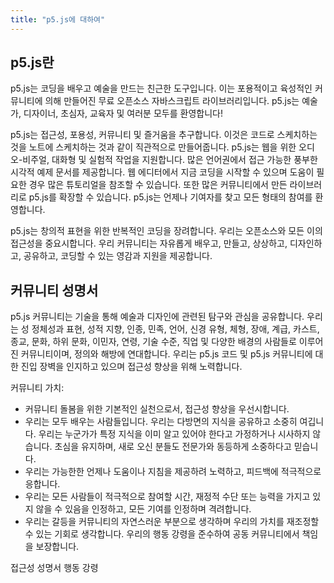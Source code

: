 ```yaml
---
title: "p5.js에 대하여"
---
```


## p5.js란

<div class='text-body-large'>
p5.js는 코딩을 배우고 예술을 만드는 친근한 도구입니다. 이는 포용적이고 육성적인 커뮤니티에 의해 만들어진 무료 오픈소스 자바스크립트 라이브러리입니다. p5.js는 예술가, 디자이너, 초심자, 교육자 및 여러분 모두를 환영합니다!

p5.js는 접근성, 포용성, 커뮤니티 및 즐거움을 추구합니다. 이것은 코드로 스케치하는 것을 노트에 스케치하는 것과 같이 직관적으로 만들어줍니다. p5.js는 웹을 위한 오디오-비주얼, 대화형 및 실험적 작업을 지원합니다. 많은 언어권에서 접근 가능한 풍부한 시각적 예제 문서를 제공합니다. 웹 에디터에서 지금 코딩을 시작할 수 있으며 도움이 필요한 경우 많은 튜토리얼을 참조할 수 있습니다. 또한 많은 커뮤니티에서 만든 라이브러리로 p5.js를 확장할 수 있습니다. p5.js는 언제나 기여자를 찾고 모든 형태의 참여를 환영합니다.

p5.js는 창의적 표현을 위한 반복적인 코딩을 장려합니다. 우리는 오픈소스와 모든 이의 접근성을 중요시합니다. 우리 커뮤니티는 자유롭게 배우고, 만들고, 상상하고, 디자인하고, 공유하고, 코딩할 수 있는 영감과 지원을 제공합니다.
</div>

## 커뮤니티 성명서

<div class='text-body-large'>
p5.js 커뮤니티는 기술을 통해 예술과 디자인에 관련된 탐구와 관심을 공유합니다. 우리는 성 정체성과 표현, 성적 지향, 인종, 민족, 언어, 신경 유형, 체형, 장애, 계급, 카스트, 종교, 문화, 하위 문화, 이민자, 연령, 기술 수준, 직업 및 다양한 배경의 사람들로 이루어진 커뮤니티이며, 정의와 해방에 연대합니다. 우리는 p5.js 코드 및 p5.js 커뮤니티에 대한 진입 장벽을 인지하고 있으며 접근성 향상을 위해 노력합니다.

커뮤니티 가치:
- 커뮤니티 돌봄을 위한 기본적인 실천으로서, 접근성 향상을 우선시합니다.
- 우리는 모두 배우는 사람들입니다. 우리는 다방면의 지식을 공유하고 소중히 여깁니다. 우리는 누군가가 특정 지식을 이미 알고 있어야 한다고 가정하거나 시사하지 않습니다. 초심을 유지하며, 새로 오신 분들도 전문가와 동등하게 소중하다고 믿습니다.
- 우리는 가능한한 언제나 도움이나 지침을 제공하려 노력하고, 피드백에 적극적으로 응합니다.
- 우리는 모든 사람들이 적극적으로 참여할 시간, 재정적 수단 또는 능력을 가지고 있지 않을 수 있음을 인정하고, 모든 기여를 인정하며 격려합니다.
- 우리는 갈등을 커뮤니티의 자연스러운 부분으로 생각하며 우리의 가치를 재조정할 수 있는 기회로 생각합니다. 우리의 행동 강령을 준수하여 공동 커뮤니티에서 책임을 보장합니다.
</div>

<div class='mt-xl'>
<LinkButton variant='link' url='/access'>접근성 성명서</LinkButton>
<LinkButton variant='link' url='/code-of-conduct'>행동 강령</LinkButton>
</div>
